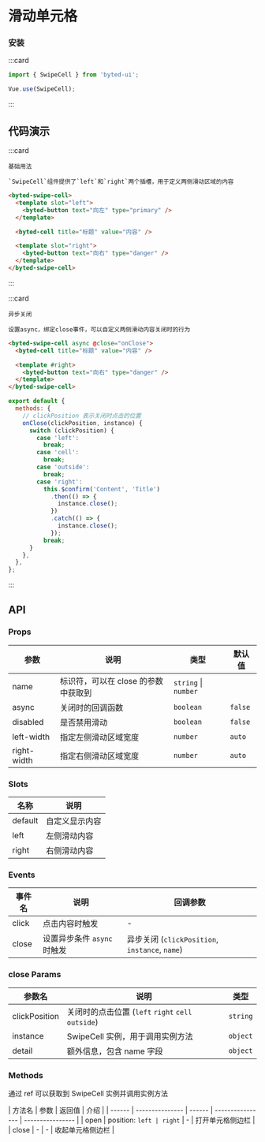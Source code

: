 # 滑动单元格

### 安装

:::card

```javascript
import { SwipeCell } from 'byted-ui';

Vue.use(SwipeCell);
```

:::

## 代码演示

:::card

```topic
基础用法
```

```desc
`SwipeCell`组件提供了`left`和`right`两个插槽，用于定义两侧滑动区域的内容
```

```html
<byted-swipe-cell>
  <template slot="left">
    <byted-button text="向左" type="primary" />
  </template>

  <byted-cell title="标题" value="内容" />

  <template slot="right">
    <byted-button text="向右" type="danger" />
  </template>
</byted-swipe-cell>
```

:::

:::card

```topic
异步关闭
```

```desc
设置async，绑定close事件，可以自定义两侧滑动内容关闭时的行为
```

```html
<byted-swipe-cell async @close="onClose">
  <byted-cell title="标题" value="内容" />

  <template #right>
    <byted-button text="向右" type="danger" />
  </template>
</byted-swipe-cell>
```

```javascript
export default {
  methods: {
    // clickPosition 表示关闭时点击的位置
    onClose(clickPosition, instance) {
      switch (clickPosition) {
        case 'left':
          break;
        case 'cell':
          break;
        case 'outside':
          break;
        case 'right':
          this.$confirm('Content', 'Title')
            .then(() => {
              instance.close();
            })
            .catch(() => {
              instance.close();
            });
          break;
      }
    },
  },
};
```

:::

## API

### Props

| 参数        | 说明                                | 类型      | 默认值  |
| ----------- | ----------------------------------- | --------- | ------- |
| name        | 标识符，可以在 close 的参数中获取到 | `string` &#124; `number` |
| async       | 关闭时的回调函数                    | `boolean` | `false` |
| disabled    | 是否禁用滑动                        | `boolean` | `false` |
| left-width  | 指定左侧滑动区域宽度                | `number`  | `auto`  |
| right-width | 指定右侧滑动区域宽度                | `number`  | `auto`  |

### Slots

| 名称    | 说明           |
| ------- | -------------- |
| default | 自定义显示内容 |
| left    | 左侧滑动内容   |
| right   | 右侧滑动内容   |

### Events

| 事件名 | 说明                        | 回调参数                                       |
| ------ | --------------------------- | ---------------------------------------------- |
| click  | 点击内容时触发              | -                                              |
| close  | 设置异步条件 `async` 时触发 | 异步关闭 (`clickPosition`, `instance`, `name`) |

### close Params

| 参数名        | 说明                                               | 类型     |
| ------------- | -------------------------------------------------- | -------- |
| clickPosition | 关闭时的点击位置 (`left` `right` `cell` `outside`) | `string` |
| instance      | SwipeCell 实例，用于调用实例方法                   | `object` |
| detail        | 额外信息，包含 name 字段                           | `object` |

### Methods

通过 ref 可以获取到 SwipeCell 实例并调用实例方法

| 方法名 | 参数            | 返回值 | 介绍             |
| ------ | --------------- | ------ | ---------------- | ---------------- |
| open   | position: `left | right` | -                | 打开单元格侧边栏 |
| close  | -               | -      | 收起单元格侧边栏 |
